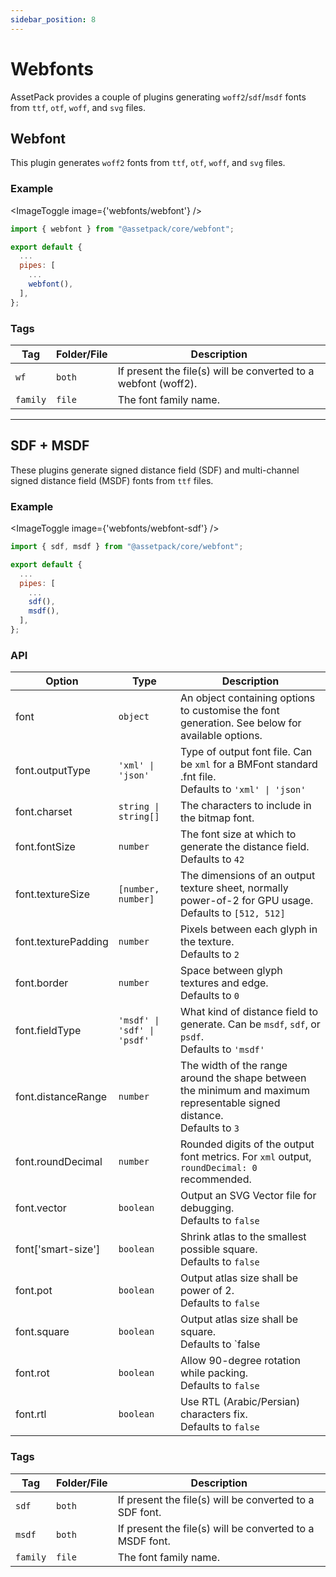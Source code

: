```yaml
---
sidebar_position: 8
---
```



# Webfonts

AssetPack provides a couple of plugins generating `woff2`/`sdf`/`msdf` fonts from `ttf`, `otf`, `woff`, and `svg` files.

## Webfont

This plugin generates `woff2` fonts from `ttf`, `otf`, `woff`, and `svg` files.

### Example

<ImageToggle image={'webfonts/webfont'} />

```js
import { webfont } from "@assetpack/core/webfont";

export default {
  ...
  pipes: [
    ...
    webfont(),
  ],
};
```

### Tags

| Tag      | Folder/File | Description                                                    |
| -------- | ----------- | -------------------------------------------------------------- |
| `wf`     | `both`      | If present the file(s) will be converted to a webfont (woff2). |
| `family` | `file`      | The font family name.                                          |

---

## SDF + MSDF

These plugins generate signed distance field (SDF) and multi-channel signed distance field (MSDF) fonts from `ttf` files.

### Example

<ImageToggle image={'webfonts/webfont-sdf'} />

```js
import { sdf, msdf } from "@assetpack/core/webfont";

export default {
  ...
  pipes: [
    ...
    sdf(),
    msdf(),
  ],
};
```

### API

| Option               | Type                        | Description                                                                                                                 |
| -------------------- | --------------------------- | --------------------------------------------------------------------------------------------------------------------------- |
| font                 | `object`                    | An object containing options to customise the font generation. See below for available options.                             |
| font.outputType      | `'xml' \| 'json'`           | Type of output font file. Can be `xml` for a BMFont standard .fnt file.<br />Defaults to `'xml' \| 'json'`                  |
| font.charset         | `string \| string[]`        | The characters to include in the bitmap font.                                                                               |
| font.fontSize        | `number`                    | The font size at which to generate the distance field.<br />Defaults to `42`                                                |
| font.textureSize     | `[number, number]`          | The dimensions of an output texture sheet, normally power-of-2 for GPU usage.<br />Defaults to `[512, 512]`                 |
| font.texturePadding  | `number`                    | Pixels between each glyph in the texture.<br />Defaults to `2`                                                              |
| font.border          | `number`                    | Space between glyph textures and edge.<br />Defaults to `0`                                                                 |
| font.fieldType       | `'msdf' \| 'sdf' \| 'psdf'` | What kind of distance field to generate. Can be `msdf`, `sdf`, or `psdf`.<br />Defaults to `'msdf'`                         |
| font.distanceRange   | `number`                    | The width of the range around the shape between the minimum and maximum representable signed distance.<br />Defaults to `3` |
| font.roundDecimal    | `number`                    | Rounded digits of the output font metrics. For `xml` output, `roundDecimal: 0` recommended.                                 |
| font.vector          | `boolean`                   | Output an SVG Vector file for debugging.<br />Defaults to `false`                                                           |
| font\['smart-size'\] | `boolean`                   | Shrink atlas to the smallest possible square.<br />Defaults to `false`                                                      |
| font.pot             | `boolean`                   | Output atlas size shall be power of 2.<br />Defaults to `false`                                                             |
| font.square          | `boolean`                   | Output atlas size shall be square.<br />Defaults to `false                                                                  |
| font.rot             | `boolean`                   | Allow 90-degree rotation while packing.<br />Defaults to `false`                                                            |
| font.rtl             | `boolean`                   | Use RTL (Arabic/Persian) characters fix.<br />Defaults to `false`                                                           |

### Tags

| Tag      | Folder/File | Description                                              |
| -------- | ----------- | -------------------------------------------------------- |
| `sdf`    | `both`      | If present the file(s) will be converted to a SDF font.  |
| `msdf`   | `both`      | If present the file(s) will be converted to a MSDF font. |
| `family` | `file`      | The font family name.                                    |
